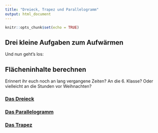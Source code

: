 ```yaml
---
title: "Dreieck, Trapez und Parallelogramm"
output: html_document
---
```


```r
knitr::opts_chunk$set(echo = TRUE)
```
## Drei kleine Aufgaben zum Aufwärmen


Und nun geht's los:

## Flächeninhalte berechnen

Erinnert ihr euch noch an lang vergangene Zeiten? An die 6. Klasse? Oder vielleicht an die Stunden vor Weihnachten?



### [Das Dreieck](https://gdischinger.github.io/Mathe_8d/03FormelnErstellen/20210118/Dreieck.html)


### [Das Parallelogramm](https://gdischinger.github.io/Mathe_8d/03FormelnErstellen/20210118/Parallelogramm.html)


### [Das Trapez](https://gdischinger.github.io/Mathe_8d/03FormelnErstellen/20210118/Trapez.html)

